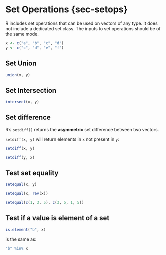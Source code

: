 # Set Operations {sec-setops}

R includes set operations that can be used on vectors of any type. It does not include a
dedicated set class. The inputs to set operations should be of the same mode.

```r
x <- c("a", "b", "c", "d")
y <- c("c", "d", "e", "f")
```

## Set Union

```r
union(x, y)
```

## Set Intersection

```r
intersect(x, y)
```

## Set difference

R's `setdiff()` returns the **asymmetric** set difference between two vectors.

`setdiff(x, y)` will return elements in `x` not present in `y`:

```r
setdiff(x, y)
```

```r
setdiff(y, x)
```

## Test set equality

```r
setequal(x, y)
```

```r
setequal(x, rev(x))
```

```r
setequal(c(1, 3, 5), c(3, 5, 1, 5))
```

## Test if a value is element of a set

```r
is.element("b", x)
```

is the same as:

```r
"b" %in% x
```
